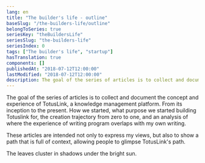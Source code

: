 ```yaml
---
lang: en
title: "The builder's life - outline"
baseSlug: "/the-builders-life/outline"
belongToSeries: true
seriesKey: "theBuildersLife"
seriesSlug: "the-builders-life"
seriesIndex: 0
tags: ["The builder's life", "startup"]
hasTranslation: true
components: []
publishedAt: "2018-07-12T12:00:00"
lastModified: "2018-07-12T12:00:00"
description: The goal of the series of articles is to collect and document the concept and experience of TotusLink, a knowledge management platform.
---
```


The goal of the series of articles is to collect and document the concept and experience of TotusLink, a knowledge management platform. From its inception to the present. How we started, what purpose we started building Totuslink for, the creation trajectory from zero to one, and an analysis of where the experience of writing program overlaps with my own writing.

These articles are intended not only to express my views, but also to show a path that is full of context, allowing people to glimpse TotusLink's path. 

The leaves cluster in shadows under the bright sun.